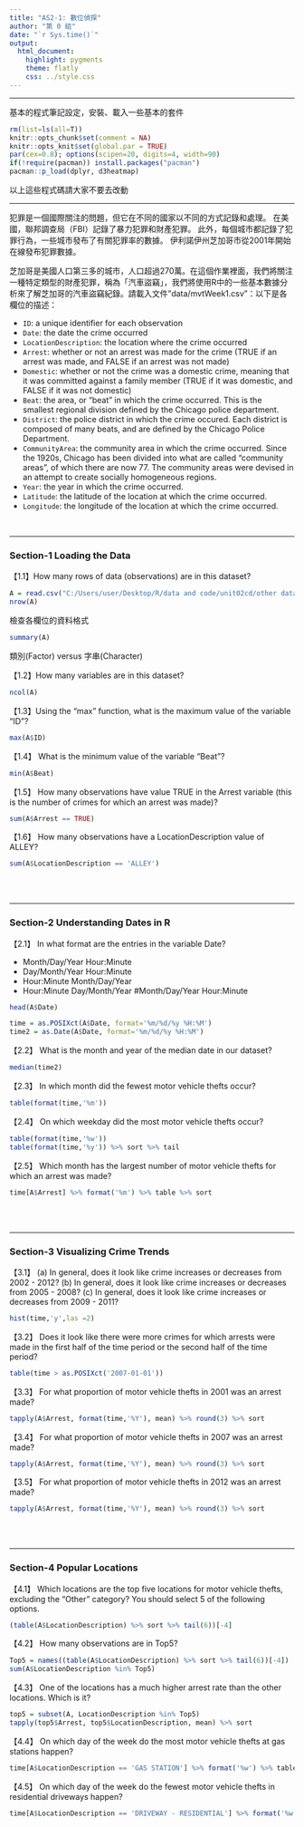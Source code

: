 ```yaml
---
title: "AS2-1: 數位偵探"
author: "第 0 組"
date: "`r Sys.time()`"
output: 
  html_document:
    highlight: pygments
    theme: flatly
    css: ../style.css
---
```


<hr>
基本的程式筆記設定，安裝、載入一些基本的套件
```r
rm(list=ls(all=T))
knitr::opts_chunk$set(comment = NA)
knitr::opts_knit$set(global.par = TRUE)
par(cex=0.8); options(scipen=20, digits=4, width=90)
if(!require(pacman)) install.packages("pacman")
pacman::p_load(dplyr, d3heatmap)
```
以上這些程式碼請大家不要去改動<br>

<hr>

犯罪是一個國際關注的問題，但它在不同的國家以不同的方式記錄和處理。 在美國，聯邦調查局（FBI）記錄了暴力犯罪和財產犯罪。 此外，每個城市都記錄了犯罪行為，一些城市發布了有關犯罪率的數據。 伊利諾伊州芝加哥市從2001年開始在線發布犯罪數據。

芝加哥是美國人口第三多的城市，人口超過270萬。在這個作業裡面，我們將關注一種特定類型的財產犯罪，稱為「汽車盜竊」，我們將使用R中的一些基本數據分析來了解芝加哥的汽車盜竊紀錄。請載入文件"data/mvtWeek1.csv"：以下是各欄位的描述：

+ `ID`: a unique identifier for each observation
+ `Date`: the date the crime occurred
+ `LocationDescription`: the location where the crime occurred
+ `Arrest`: whether or not an arrest was made for the crime (TRUE if an arrest was made, and FALSE if an arrest was not made)
+ `Domestic`: whether or not the crime was a domestic crime, meaning that it was committed against a family member (TRUE if it was domestic, and FALSE if it was not domestic)
+ `Beat`: the area, or "beat" in which the crime occurred. This is the smallest regional division defined by the Chicago police department.
+ `District`: the police district in which the crime occured. Each district is composed of many beats, and are defined by the Chicago Police Department.
+ `CommunityArea`: the community area in which the crime occurred. Since the 1920s, Chicago has been divided into what are called "community areas", of which there are now 77. The community areas were devised in an attempt to create socially homogeneous regions.
+ `Year`: the year in which the crime occurred.
+ `Latitude`: the latitude of the location at which the crime occurred.
+ `Longitude`: the longitude of the location at which the crime occurred.

<br>

- - -

###  Section-1 Loading the Data

【1.1】How many rows of data (observations) are in this dataset?
```r
A = read.csv("C:/Users/user/Desktop/R/data and code/unit02cd/other data/mvtWeek1.csv", stringsAsFactors=F)
nrow(A)
```

檢查各欄位的資料格式
```r
summary(A)
```

類別(Factor) versus 字串(Character)

【1.2】How many variables are in this dataset?
```r
ncol(A)
```


【1.3】Using the "max" function, what is the maximum value of the variable "ID"?
```r
max(A$ID)
```


【1.4】 What is the minimum value of the variable "Beat"?
```r
min(A$Beat)
```


【1.5】 How many observations have value TRUE in the Arrest variable (this is the number of crimes for which an arrest was made)?
```r
sum(A$Arrest == TRUE)
```

【1.6】 How many observations have a LocationDescription value of ALLEY?
```r
sum(A$LocationDescription == 'ALLEY')
```


<br><br>

- - -

### Section-2 Understanding Dates in R

【2.1】 In what format are the entries in the variable Date?

+ Month/Day/Year Hour:Minute
+ Day/Month/Year Hour:Minute
+ Hour:Minute Month/Day/Year
+ Hour:Minute Day/Month/Year
#Month/Day/Year Hour:Minute
```r
head(A$Date)
```

```r
time = as.POSIXct(A$Date, format='%m/%d/%y %H:%M')
time2 = as.Date(A$Date, format='%m/%d/%y %H:%M')
```

【2.2】 What is the month and year of the median date in our dataset? 
```r
median(time2)
```

【2.3】 In which month did the fewest motor vehicle thefts occur?
```r
table(format(time,'%m'))
```

【2.4】 On which weekday did the most motor vehicle thefts occur?
```r
table(format(time,'%w'))
table(format(time,'%y')) %>% sort %>% tail
```

【2.5】 Which month has the largest number of motor vehicle thefts for which an arrest was made?
```r
time[A$Arrest] %>% format('%m') %>% table %>% sort
```

<br><br>

- - -

### Section-3 Visualizing Crime Trends

【3.1】 (a) In general, does it look like crime increases or decreases from 2002 - 2012? (b) In general, does it look like crime increases or decreases from 2005 - 2008? (c) In general, does it look like crime increases or decreases from 2009 - 2011?
```r
hist(time,'y',las =2)
```

【3.2】 Does it look like there were more crimes for which arrests were made in the first half of the time period or the second half of the time period?
```r
table(time > as.POSIXct('2007-01-01'))
```

【3.3】 For what proportion of motor vehicle thefts in 2001 was an arrest made?
```r
tapply(A$Arrest, format(time,'%Y'), mean) %>% round(3) %>% sort
```

【3.4】 For what proportion of motor vehicle thefts in 2007 was an arrest made?
```r
tapply(A$Arrest, format(time,'%Y'), mean) %>% round(3) %>% sort
```

【3.5】 For what proportion of motor vehicle thefts in 2012 was an arrest made?
```r
tapply(A$Arrest, format(time,'%Y'), mean) %>% round(3) %>% sort
```

<br><br>

- - -

### Section-4 Popular Locations

【4.1】 Which locations are the top five locations for motor vehicle thefts, excluding the "Other" category? You should select 5 of the following options.

```r
(table(A$LocationDescription) %>% sort %>% tail(6))[-4]
```

【4.2】 How many observations are in Top5?
```r
Top5 = names((table(A$LocationDescription) %>% sort %>% tail(6))[-4])
sum(A$LocationDescription %in% Top5)
```

【4.3】 One of the locations has a much higher arrest rate than the other locations. Which is it? 
```r
top5 = subset(A, LocationDescription %in% Top5)
tapply(top5$Arrest, top5$LocationDescription, mean) %>% sort
```

【4.4】 On which day of the week do the most motor vehicle thefts at gas stations happen?
```r
time[A$LocationDescription == 'GAS STATION'] %>% format('%w') %>% table %>% sort
```

【4.5】 On which day of the week do the fewest motor vehicle thefts in residential driveways happen?
```r
time[A$LocationDescription == 'DRIVEWAY - RESIDENTIAL'] %>% format('%w') %>% table %>%sort
```
